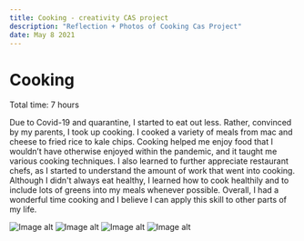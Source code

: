 ```yaml
---
title: Cooking - creativity CAS project
description: "Reflection + Photos of Cooking Cas Project"
date: May 8 2021
---
```


# Cooking

Total time: 7 hours

Due to Covid-19 and quarantine, I started to eat out less. Rather, convinced by my parents, I took up cooking. I cooked a variety of meals from mac and cheese to fried rice to kale chips. Cooking helped me enjoy food that I wouldn’t have otherwise enjoyed within the pandemic, and it taught me various cooking techniques. I also learned to further appreciate restaurant chefs, as I started to understand the amount of work that went into cooking. Although I didn't always eat healthy, I learned how to cook healthily and to include lots of greens into my meals whenever possible. Overall, I had a wonderful time cooking and I believe I can apply this skill to other parts of my life.  

<img src={https://i.imgur.com/8bbKONx.jpg} alt="Image alt" />
<img src={https://i.imgur.com/TehXIeG.jpg} alt="Image alt" />
<img src={https://i.imgur.com/HtHqKjb.jpg} alt="Image alt" />
<img src={https://i.imgur.com/dzEhgNK.jpg} alt="Image alt" />
